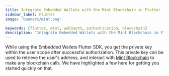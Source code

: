 ```yaml
---
title: Integrate Embedded Wallets with the Mint Blockchain in Flutter
sidebar_label: Flutter
image: 'banners/mint.png'

keywords: [flutter, mint, web3auth, authentication, blockchain]
description: 'Integrate Embedded Wallets with the Mint Blockchain in Flutter | Embedded Wallets'
---
```



<SEO
  title="Integrate Embedded Wallets with the Mint Blockchain in Flutter"
  description="Integrate Embedded Wallets with the Mint Blockchain in Flutter | Embedded Wallets"
  image="https://web3auth.io/docs/banners/mint.png"
  slug="/embedded-wallets/connect-blockchain/evm/mint/flutter"
/>

While using the Embedded Wallets Flutter SDK, you get the private key within the user scope after successful authorization. This private key can be used to retrieve the user's address, and interact with [Mint Blockchain](https://mintscan.org/) to make any blockchain calls. We have highlighted a few here for getting you started quickly on that.

<EVMInteraction />
